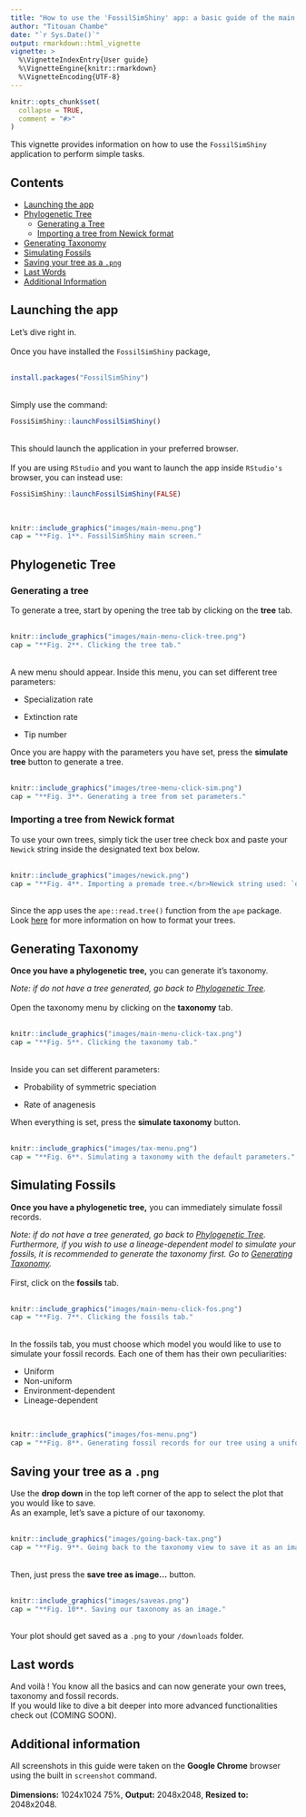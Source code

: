 ```yaml
---
title: "How to use the 'FossilSimShiny' app: a basic guide of the main functionalities"
author: "Titouan Chambe"
date: "`r Sys.Date()`"
output: rmarkdown::html_vignette
vignette: >
  %\VignetteIndexEntry{User guide}
  %\VignetteEngine{knitr::rmarkdown}
  %\VignetteEncoding{UTF-8}
---
```


```r
knitr::opts_chunk$set(
  collapse = TRUE,
  comment = "#>"
)
```

This vignette provides information on how to use the `FossilSimShiny` application to perform simple tasks.

## Contents

* [Launching the app]
* [Phylogenetic Tree]
  * [Generating a Tree]
  * [Importing a tree from Newick format]
* [Generating Taxonomy]
* [Simulating Fossils]
* [Saving your tree as a `.png`]
* [Last Words]
* [Additional Information]

## Launching the app

Let's dive right in.\
\
Once you have installed the `FossilSimShiny` package,\
\
```r
install.packages("FossilSimShiny")
```
\
Simply use the command:\

```r
FossiSimShiny::launchFossilSimShiny()
```
\
This should launch the application in your preferred browser.\
\
If you are using `RStudio` and you want to launch the app inside `RStudio's` browser, you can instead use:\

```r
FossiSimShiny::launchFossilSimShiny(FALSE)
```
\
```r
knitr::include_graphics("images/main-menu.png")
cap = "**Fig. 1**. FossilSimShiny main screen."
```

## Phylogenetic Tree

### Generating a tree

To generate a tree, start by opening the tree tab by clicking on the **tree** tab.\
\
```r
knitr::include_graphics("images/main-menu-click-tree.png")
cap = "**Fig. 2**. Clicking the tree tab."
```
\
A new menu should appear. Inside this menu, you can set different tree parameters:\

* Specialization rate

* Extinction rate

* Tip number

Once you are happy with the parameters you have set, press the **simulate tree** button to generate a tree.\
\
```r
knitr::include_graphics("images/tree-menu-click-sim.png")
cap = "**Fig. 3**. Generating a tree from set parameters."
```

### Importing a tree from Newick format

To use your own trees, simply tick the user tree check box and paste your `Newick` string inside the designated text box below.\
\
```r
knitr::include_graphics("images/newick.png")
cap = "**Fig. 4**. Importing a premade tree.</br>Newick string used: `owls(((Strix_aluco:4.2,Asio_otus:4.2):3.1, Athene_noctua:7.3):6.3,Tyto_alba:13.5);`."
```
\
Since the app uses the `ape::read.tree()` function from the `ape` package. Look 
<a href = "https://www.rdocumentation.org/packages/ape/versions/5.6-2/topics/read.tree">here</a> 
for more information on how to format your trees.

## Generating Taxonomy

**Once you have a phylogenetic tree,** you can generate it's taxonomy.\

*Note: if do not have a tree generated, go back to [Phylogenetic Tree].*\
\
Open the taxonomy menu by clicking on the **taxonomy** tab.\
\
```r
knitr::include_graphics("images/main-menu-click-tax.png")
cap = "**Fig. 5**. Clicking the taxonomy tab."
```
\
Inside you can set different parameters:\

* Probability of symmetric speciation 

* Rate of anagenesis

When everything is set, press the **simulate taxonomy** button.\
\
```r
knitr::include_graphics("images/tax-menu.png")
cap = "**Fig. 6**. Simulating a taxonomy with the default parameters."
```

## Simulating Fossils

**Once you have a phylogenetic tree,** you can immediately simulate fossil records.\

*Note: if do not have a tree generated, go back to [Phylogenetic Tree]. Furthermore, if you wish to use a lineage-dependent model to simulate your fossils, it is recommended to generate the taxonomy first. Go to [Generating Taxonomy].*\
\
First, click on the **fossils** tab.\
\
```r
knitr::include_graphics("images/main-menu-click-fos.png")
cap = "**Fig. 7**. Clicking the fossils tab."
```
\
In the fossils tab, you must choose which model you would like to use to simulate your fossil records. Each one of them has their own peculiarities:\

* Uniform
* Non-uniform
* Environment-dependent
* Lineage-dependent

\
```r
knitr::include_graphics("images/fos-menu.png")
cap = "**Fig. 8**. Generating fossil records for our tree using a uniform distribution."
```

## Saving your tree as a `.png`

Use the **drop down** in the top left corner of the app to select the plot that you would like to save.\
As an example, let's save a picture of our taxonomy.\
\
```r
knitr::include_graphics("images/going-back-tax.png")
cap = "**Fig. 9**. Going back to the taxonomy view to save it as an image."
```
\
Then, just press the **save tree as image...** button.\
\
```r
knitr::include_graphics("images/saveas.png")
cap = "**Fig. 10**. Saving our taxonomy as an image."
```
\
Your plot should get saved as a `.png` to your `/downloads` folder.\

## Last words

And voilà ! You know all the basics and can now generate your own trees, taxonomy and fossil records.\
If you would like to dive a bit deeper into more advanced functionalities check out (COMING SOON).\

## Additional information
All screenshots in this guide were taken on the **Google Chrome** browser using the built in `screenshot` command.\
\
**Dimensions:** 1024x1024 75%, **Output:** 2048x2048, **Resized to:** 2048x2048.\
